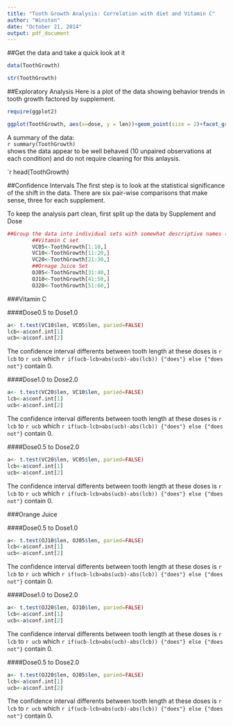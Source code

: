 ```yaml
---
title: "Tooth Growth Analysis: Correlation with diet and Vitamin C"
author: "Winston"
date: "October 21, 2014"
output: pdf_document
---
```


##Get the data and take a quick look at it

```r
data(ToothGrowth)
```



```r
str(ToothGrowth)
```

##Exploratory Analysis
Here is a plot of the data showing behavior trends in tooth growth factored by supplement.

```r
require(ggplot2)

ggplot(ToothGrowth, aes(x=dose, y = len))+geom_point(size = 2)+facet_grid(. ~ supp)+geom_smooth()


```

A summary of the data:  
`r summary(ToothGrowth)`  
shows the data appear to be well behaved (10 unpaired observations at each condition) and do not require cleaning for this anlaysis.

`r head(ToothGrowth)

##Confidence Intervals
The first step is to look at the statistical significance of the shift in the data. There are six pair-wise comparisons that make sense, three for each supplement.

To keep the analysis part clean, first split up the data by Supplement and Dose

```r

##Group the data into individual sets with somewhat descriptive names (Supplement and Dose)
        ##Vitamin C set
        VC05<-ToothGrowth[1:10,]
        VC10<-ToothGrowth[11:20,]
        VC20<-ToothGrowth[21:30,]
        ##Ornage Juice Set
        OJ05<-ToothGrowth[31:40,]
        OJ10<-ToothGrowth[41:50,]
        OJ20<-ToothGrowth[51:60,]

```

###Vitamin C

####Dose0.5 to Dose1.0

```r

a<- t.test(VC10$len, VC05$len, paried=FALSE)
lcb<-a$conf.int[1]
ucb<-a$conf.int[2]

```

The confidence interval differents between tooth length at these doses is `r lcb` to `r ucb` which `r if(ucb-lcb>abs(ucb)-abs(lcb)) {"does"} else {"does not"}` contain 0.

####Dose1.0 to Dose2.0

```r

a<- t.test(VC20$len, VC10$len, paried=FALSE)
lcb<-a$conf.int[1]
ucb<-a$conf.int[2]

```

The confidence interval differents between tooth length at these doses is `r lcb` to `r ucb` which `r if(ucb-lcb>abs(ucb)-abs(lcb)) {"does"} else {"does not"}` contain 0.

####Dose0.5 to Dose2.0

```r

a<- t.test(VC20$len, VC05$len, paried=FALSE)
lcb<-a$conf.int[1]
ucb<-a$conf.int[2]

```

The confidence interval differents between tooth length at these doses is `r lcb` to `r ucb` which `r if(ucb-lcb>abs(ucb)-abs(lcb)) {"does"} else {"does not"}` contain 0.


###Orange Juice

####Dose0.5 to Dose1.0

```r

a<- t.test(OJ10$len, OJ05$len, paried=FALSE)
lcb<-a$conf.int[1]
ucb<-a$conf.int[2]

```

The confidence interval differents between tooth length at these doses is `r lcb` to `r ucb` which `r if(ucb-lcb>abs(ucb)-abs(lcb)) {"does"} else {"does not"}` contain 0.

####Dose1.0 to Dose2.0

```r

a<- t.test(OJ20$len, OJ10$len, paried=FALSE)
lcb<-a$conf.int[1]
ucb<-a$conf.int[2]

```

The confidence interval differents between tooth length at these doses is `r lcb` to `r ucb` which `r if(ucb-lcb>abs(ucb)-abs(lcb)) {"does"} else {"does not"}` contain 0.

####Dose0.5 to Dose2.0

```r

a<- t.test(OJ20$len, OJ05$len, paried=FALSE)
lcb<-a$conf.int[1]
ucb<-a$conf.int[2]

```

The confidence interval differents between tooth length at these doses is `r lcb` to `r ucb` which `r if(ucb-lcb>abs(ucb)-abs(lcb)) {"does"} else {"does not"}` contain 0.